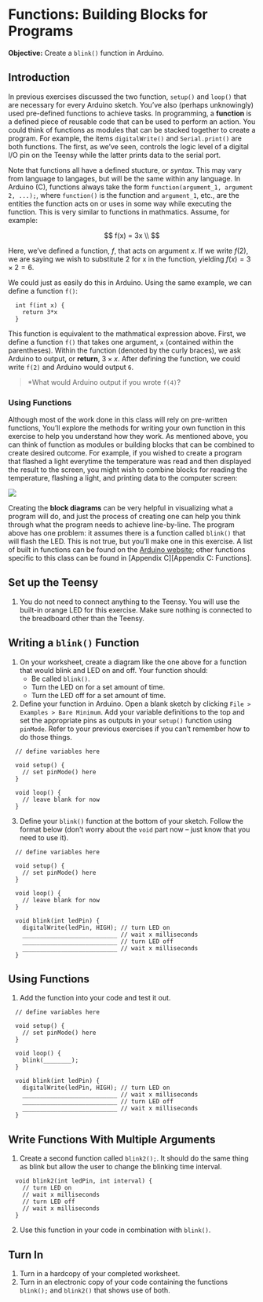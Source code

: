 # Functions: Building Blocks for Programs

**Objective:** Create a `blink()` function in Arduino.

## Introduction {-}

In previous exercises discussed the two function, `setup()` and `loop()` that are necessary for every Arduino sketch.  You've also (perhaps unknowingly) used pre-defined functions to achieve tasks.  In programming, a **function** is a defined piece of reusable code that can be used to perform an action.  You could think of functions as modules that can be stacked together to create a program.  For example, the items `digitalWrite()` and `Serial.print()` are both functions.  The first, as we've seen, controls the logic level of a digital I/O pin on the Teensy while the latter prints data to the serial port.

Note that functions all have a defined stucture, or *syntax*.  This may vary from language to langages, but will be the same within any language.  In Arduino (C), functions always take the form `function(argument_1, argument 2, ...);`, where `function()` is the function and `argument_1`, etc., are the entities the function acts on or uses in some way while executing the function.  This is very similar to functions in mathmatics.  Assume, for example:

$$
f(x) = 3x \\
$$

Here, we've defined a function, $f$, that acts on argument $x$.  If we write $f(2)$, we are saying we wish to substitute 2 for x in the function, yielding $f(x) = 3 \times 2 = 6$.

We could just as easily do this in Arduino.  Using the same example, we can define a function `f()`:

```Rcpp
  int f(int x) {
    return 3*x
  }
```

This function is equivalent to the mathmatical expression above.  First, we define a function `f()` that takes one argument, `x` (contained within the parentheses).  Within the function (denoted by the curly braces), we ask Arduino to output, or **return**, $3 \times x$.  After defining the function, we could write `f(2)` and Arduino would output `6`.

> *What would Arduino output if you wrote `f(4)`?

### Using Functions {-}

Although most of the work done in this class will rely on pre-written functions, You'll explore the methods for writing your own function in this exercise to help you understand how they work.  As mentioned above, you can think of function as modules or building blocks that can be combined to create desired outcome.  For example, if you wished to create a program that flashed a light everytime the temperature was read and then displayed the result to the screen, you might wish to combine blocks for reading the temperature, flashing a light, and printing data to the computer screen:

![](images/blockDiagram_basic.png)

Creating the **block diagrams** can be very helpful in visualizing what a program will do, and just the process of creating one can help you think through what the program needs to achieve line-by-line.  The program above has one problem: it assumes there is a function called `blink()` that will flash the LED.  This is not true, but you'll make one in this exercise.  A list of built in functions can be found on the [Arduino website](https://www.arduino.cc/reference/en/); other functions specific to this class can be found in [Appendix C][Appendix C: Functions].

## Set up the Teensy

1. You do not need to connect anything to the Teensy.  You will use the built-in orange LED for this exercise.  Make sure nothing is connected to the breadboard other than the Teensy.

## Writing a `blink()` Function

1. On your worksheet, create a diagram like the one above for a function that would blink and LED on and off.  Your function should:
    - Be called `blink()`.
    - Turn the LED on for a set amount of time.
    - Turn the LED off for a set amount of time.

2. Define your function in Arduino.  Open a blank sketch by clicking `File > Examples > Bare Minimum`.  Add your variable definitions to the top and set the appropriate pins as outputs in your `setup()` function using `pinMode`.  Refer to your previous exercises if you can't remember how to do those things.

```Rcpp
  // define variables here
  
  void setup() {
    // set pinMode() here
  }
  
  void loop() {
    // leave blank for now
  }
```

3. Define your `blink()` function at the bottom of your sketch.  Follow the format below (don't worry about the `void` part now -- just know that you need to use it).

```Rcpp
  // define variables here
  
  void setup() {
    // set pinMode() here
  }
  
  void loop() {
    // leave blank for now
  }
  
  void blink(int ledPin) {
    digitalWrite(ledPin, HIGH); // turn LED on
    ___________________________ // wait x milliseconds
    ___________________________ // turn LED off
    ___________________________ // wait x milliseconds
  }
```

## Using Functions

1. Add the function into your code and test it out.

```Rcpp
  // define variables here
  
  void setup() {
    // set pinMode() here
  }
  
  void loop() {
    blink(________);
  }
  
  void blink(int ledPin) {
    digitalWrite(ledPin, HIGH); // turn LED on
    ___________________________ // wait x milliseconds
    ___________________________ // turn LED off
    ___________________________ // wait x milliseconds
  }
```

## Write Functions With Multiple Arguments

1. Create a second function called `blink2();`.  It should do the same thing as blink but allow the user to change the blinking time interval.

```Rcpp
  void blink2(int ledPin, int interval) {
    // turn LED on
    // wait x milliseconds
    // turn LED off
    // wait x milliseconds
  }
```

2. Use this function in your code in combination with `blink()`.

## Turn In

1. Turn in a hardcopy of your completed worksheet.
1. Turn in an electronic copy of your code containing the functions `blink();` and `blink2()` that shows use of both.